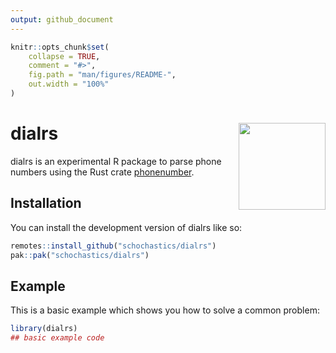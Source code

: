 ```yaml
---
output: github_document
---
```


<!-- README.md is generated from README.Rmd. Please edit that file -->

```r
knitr::opts_chunk$set(
    collapse = TRUE,
    comment = "#>",
    fig.path = "man/figures/README-",
    out.width = "100%"
)
```

# dialrs <img src="man/figures/logo.png" align="right" height="139" alt="" />

<!-- badges: start -->
<!-- badges: end -->

dialrs is an experimental R package to parse phone numbers using the Rust crate [phonenumber](https://crates.io/crates/phonenumber).


## Installation

You can install the development version of dialrs like so:

``` r
remotes::install_github("schochastics/dialrs")
pak::pak("schochastics/dialrs")
```

## Example

This is a basic example which shows you how to solve a common problem:

```r
library(dialrs)
## basic example code
```
